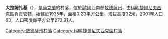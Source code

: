 {{coord|46|48|5|N|30|47|30|E|scale:30000|display=title}}

'''大拉姆扎基'''（{{lang-uk|Великі Ламзаки}}），是[[烏克蘭|烏克蘭]]的村落，位於該國西南部[[敖德薩州|敖德薩州]]，由[[科明捷爾尼夫西克區|科明捷爾尼夫西克區]]負責管轄，始建於1935年，面積0.23平方公里，海拔高度32米，2001年人口63，人口密度每平方公里273.91人。

{{DEFAULTSORT:Великі Ламзаки}}
[[Category:敖德薩州村落|Category:敖德薩州村落]]
[[Category:科明捷爾尼夫西克區村落|Category:科明捷爾尼夫西克區村落]]


{{Odessa-geo-stub}}